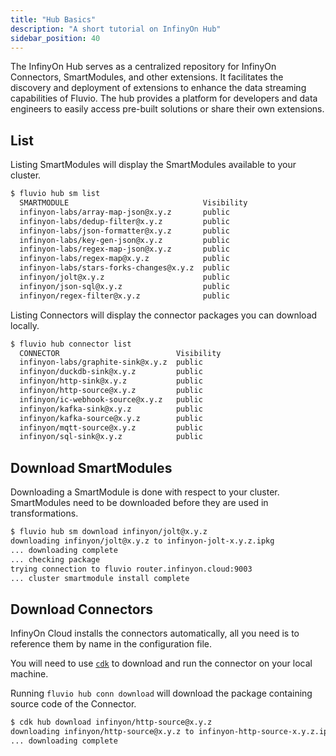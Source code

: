 ```yaml
---
title: "Hub Basics"
description: "A short tutorial on InfinyOn Hub"
sidebar_position: 40
---
```


The InfinyOn Hub serves as a centralized repository for InfinyOn Connectors, SmartModules, and other extensions. It facilitates the discovery and deployment of extensions to enhance the data streaming capabilities of Fluvio. The hub provides a platform for developers and data engineers to easily access pre-built solutions or share their own extensions.


## List

Listing SmartModules will display the SmartModules available to your cluster.

```bash copy="fl"
$ fluvio hub sm list
  SMARTMODULE                              Visibility
  infinyon-labs/array-map-json@x.y.z       public
  infinyon-labs/dedup-filter@x.y.z         public
  infinyon-labs/json-formatter@x.y.z       public
  infinyon-labs/key-gen-json@x.y.z         public
  infinyon-labs/regex-map-json@x.y.z       public
  infinyon-labs/regex-map@x.y.z            public
  infinyon-labs/stars-forks-changes@x.y.z  public
  infinyon/jolt@x.y.z                      public
  infinyon/json-sql@x.y.z                  public
  infinyon/regex-filter@x.y.z              public
```

Listing Connectors will display the connector packages you can download locally.

```bash copy="fl"
$ fluvio hub connector list
  CONNECTOR                          Visibility
  infinyon-labs/graphite-sink@x.y.z  public
  infinyon/duckdb-sink@x.y.z         public
  infinyon/http-sink@x.y.z           public
  infinyon/http-source@x.y.z         public
  infinyon/ic-webhook-source@x.y.z   public
  infinyon/kafka-sink@x.y.z          public
  infinyon/kafka-source@x.y.z        public
  infinyon/mqtt-source@x.y.z         public
  infinyon/sql-sink@x.y.z            public
```


## Download SmartModules

Downloading a SmartModule is done with respect to your cluster. SmartModules need to be downloaded before they are used in transformations.

```bash copy="fl"
$ fluvio hub sm download infinyon/jolt@x.y.z
downloading infinyon/jolt@x.y.z to infinyon-jolt-x.y.z.ipkg
... downloading complete
... checking package
trying connection to fluvio router.infinyon.cloud:9003
... cluster smartmodule install complete
```


## Download Connectors

InfinyOn Cloud installs the connectors automatically, all you need is to reference them by name in the configuration file.

You will need to use [`cdk`] to download and run the connector on your local machine.


Running `fluvio hub conn download` will download the package containing source code of the Connector.

```bash copy="fl"
$ cdk hub download infinyon/http-source@x.y.z
downloading infinyon/http-source@x.y.z to infinyon-http-source-x.y.z.ipkg
... downloading complete
```

[`cdk`]: connectors/cdk.mdx